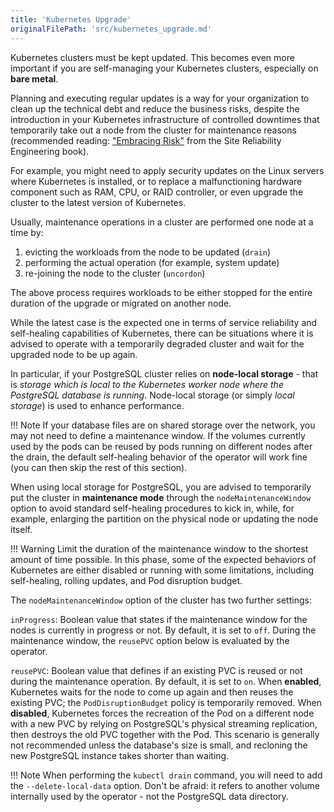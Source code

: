 ```yaml
---
title: 'Kubernetes Upgrade'
originalFilePath: 'src/kubernetes_upgrade.md'
---
```



Kubernetes clusters must be kept updated. This becomes even more
important if you are self-managing your Kubernetes clusters, especially
on **bare metal**.

Planning and executing regular updates is a way for your organization
to clean up the technical debt and reduce the business risks, despite
the introduction in your Kubernetes infrastructure of controlled
downtimes that temporarily take out a node from the cluster for
maintenance reasons (recommended reading:
["Embracing Risk"](https://landing.google.com/sre/sre-book/chapters/embracing-risk/)
from the Site Reliability Engineering book).

For example, you might need to apply security updates on the Linux
servers where Kubernetes is installed, or to replace a malfunctioning
hardware component such as RAM, CPU, or RAID controller, or even upgrade
the cluster to the latest version of Kubernetes.

Usually, maintenance operations in a cluster are performed one node
at a time by:

1. evicting the workloads from the node to be updated (`drain`)
2. performing the actual operation (for example, system update)
3. re-joining the node to the cluster (`uncordon`)

The above process requires workloads to be either stopped for the
entire duration of the upgrade or migrated on another node.

While the latest case is the expected one in terms of service
reliability and self-healing capabilities of Kubernetes, there can
be situations where it is advised to operate with a temporarily
degraded cluster and wait for the upgraded node to be up again.

In particular, if your PostgreSQL cluster relies on **node-local storage**
\- that is *storage which is local to the Kubernetes worker node where
the PostgreSQL database is running*.
Node-local storage (or simply *local storage*) is used to enhance performance.

!!! Note
    If your database files are on shared storage over the network,
    you may not need to define a maintenance window. If the volumes currently
    used by the pods can be reused by pods running on different nodes after
    the drain, the default self-healing behavior of the operator will work
    fine (you can then skip the rest of this section).

When using local storage for PostgreSQL, you are advised to temporarily
put the cluster in **maintenance mode** through the `nodeMaintenanceWindow`
option to avoid standard self-healing procedures to kick in,
while, for example, enlarging the partition on the physical node or
updating the node itself.

!!! Warning
    Limit the duration of the maintenance window to the shortest
    amount of time possible. In this phase, some of the expected
    behaviors of Kubernetes are either disabled or running with
    some limitations, including self-healing, rolling updates,
    and Pod disruption budget.

The `nodeMaintenanceWindow` option of the cluster has two further
settings:

`inProgress`:
Boolean value that states if the maintenance window for the nodes
is currently in progress or not. By default, it is set to `off`.
During the maintenance window, the `reusePVC` option below is
evaluated by the operator.

`reusePVC`:
Boolean value that defines if an existing PVC is reused or
not during the maintenance operation. By default, it is set to `on`.
When **enabled**, Kubernetes waits for the node to come up
again and then reuses the existing PVC; the `PodDisruptionBudget`
policy is temporarily removed.
When **disabled**, Kubernetes forces the recreation of the
Pod on a different node with a new PVC by relying on
PostgreSQL's physical streaming replication, then destroys
the old PVC together with the Pod. This scenario is generally
not recommended unless the database's size is small, and recloning
the new PostgreSQL instance takes shorter than waiting.

!!! Note
    When performing the `kubectl drain` command, you will need
    to add the `--delete-local-data` option.
    Don't be afraid: it refers to another volume internally used
    by the operator - not the PostgreSQL data directory.
